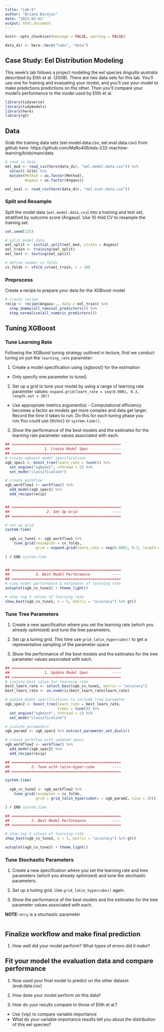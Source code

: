 ```yaml
---
title: "Lab 6"
author: "Briana Barajas"
date: "2023-03-01"
output: html_document
---
```


```r
knitr::opts_chunk$set(message = FALSE, warning = FALSE)

data_dir <- here::here("labs", "data")
```



## Case Study: Eel Distribution Modeling

This week's lab follows a project modeling the eel species *Anguilla australis* described by Elith et al. (2008). There are two data sets for this lab.  You'll use one for training and evaluating your model, and you'll use your model to make predictions predictions on the other.  Then you'll compare your model's performance to the model used by Elith et al.

```r
library(tidyverse)
library(tidymodels)
library(here)
library(gt)
```

## Data

Grab the training data sets (eel.model.data.csv, eel.eval.data.csv) from github here:
https://github.com/MaRo406/eds-232-machine-learning/blob/main/data 

```r
# read in data
eel_mod <- read_csv(here(data_dir, "eel.model.data.csv")) %>% 
  select(-Site) %>% 
  mutate(Method = as.factor(Method),
         Angaus = as.factor(Angaus))

eel_eval <- read_csv(here(data_dir, "eel.eval.data.csv"))
```

### Split and Resample

Split the model data (`eel.model.data.csv`) into a training and test set, stratified by outcome score (Angaus). Use 10-fold CV to resample the training set.

```r
set.seed(125)

# split model data
eel_split <- initial_split(eel_mod, strata = Angaus)
eel_train <- training(eel_split)
eel_test <- testing(eel_split)

# define number cv folds
cv_folds <- vfold_cv(eel_train, v = 10)
```


### Preprocess

Create a recipe to prepare your data for the XGBoost model

```r
# create recipe
recip <- recipe(Angaus~., data = eel_train) %>% 
  step_dummy(all_nominal_predictors()) %>%
  step_normalize(all_numeric_predictors())
```


## Tuning XGBoost

### Tune Learning Rate

Following the XGBoost tuning strategy outlined in lecture, first we conduct tuning on just the `learning_rate` parameter:

1.  Create a model specification using {xgboost} for the estimation

-   Only specify one parameter to tune()

2.  Set up a grid to tune your model by using a range of learning rate parameter values: `expand.grid(learn_rate = seq(0.0001, 0.3, length.out = 30))`

-   Use appropriate metrics argument(s) - Computational efficiency becomes a factor as models get more complex and data get larger. Record the time it takes to run. Do this for each tuning phase you run.You could use {tictoc} or `system.time()`.

3.  Show the performance of the best models and the estimates for the learning rate parameter values associated with each.

```r
## ==================================================
##                1. Create Model Spec           ----
## ==================================================
# create xgboost model specifications
xgb_spec1 <- boost_tree(learn_rate = tune()) %>% 
  set_engine("xgboost", nthread = 2) %>% 
  set_mode("classification")

# create workflow
xgb_workflow1 <- workflow() %>% 
  add_model(xgb_spec1) %>% 
  add_recipe(recip)


## ==================================================
##                 2. Set Up Grid                ----
## ==================================================

# set up grid
system.time(
  
  xgb_cv_tune1 <- xgb_workflow1 %>% 
    tune_grid(resamples = cv_folds, 
              grid = expand.grid(learn_rate = seq(0.0001, 0.3, length.out = 30)))
  
) # END system.time


## ==================================================
##            3. Best Model Performance          ----
## ==================================================
# view model performance & estimates of learning rate
autoplot(xgb_cv_tune1) + theme_light()

# show top 5 values of learning rate
show_best(xgb_cv_tune1, n = 5, metric = "accuracy") %>% gt()

```


### Tune Tree Parameters

1.  Create a new specification where you set the learning rate (which you already optimized) and tune the tree parameters.

2.  Set up a tuning grid. This time use `grid_latin_hypercube()` to get a representative sampling of the parameter space

3.  Show the performance of the best models and the estimates for the tree parameter values associated with each.

```r
## ==================================================
##                1. Update Model Spec           ----
## ==================================================
# isolate best value for learning rate
best_learn_rate <- select_best(xgb_cv_tune1, metric = "accuracy")
best_learn_rate <- as.numeric(best_learn_rate$learn_rate)

# update model specifications to include tree parameter
xgb_spec2 <- boost_tree(learn_rate = best_learn_rate,
                        trees = tune()) %>% 
  set_engine("xgboost", nthread = 2) %>% 
  set_mode("classification")

# isolate parameters
xgb_param2 <- xgb_spec2 %>% extract_parameter_set_dials()

# create workflow with updated specs
xgb_workflow2 <- workflow() %>% 
  add_model(xgb_spec2) %>% 
  add_recipe(recip)

## ==================================================
##          2. Tune with latin-hyper-cube        ----
## ==================================================

system.time(
  
  xgb_cv_tune2 <- xgb_workflow2 %>% 
    tune_grid(resamples = cv_folds,
              grid = grid_latin_hypercube(x = xgb_param2, size = 20))

) # END system.time

## ==================================================
##          3. Best Model Performance            ----
## ==================================================

# show top 5 values of learning rate
show_best(xgb_cv_tune2, n = 5, metric = "accuracy") %>% gt()

autoplot(xgb_cv_tune2) + theme_light()


```

### Tune Stochastic Parameters

1.  Create a new specification where you set the learning rate and tree parameters (which you already optimized) and tune the stochastic parameters.

2.  Set up a tuning grid. Use `grid_latin_hypercube()` again.

3.  Show the performance of the best models and the estimates for the tree parameter values associated with each.

__NOTE:__ `mtry` is a stochastic parameter

```r

```


## Finalize workflow and make final prediction

1.  How well did your model perform? What types of errors did it make?

## Fit your model the evaluation data and compare performance

1.  Now used your final model to predict on the other dataset (eval.data.csv)

2.  How does your model perform on this data?

3.  How do your results compare to those of Elith et al.?

-   Use {vip} to compare variable importance
-   What do your variable importance results tell you about the distribution of this eel species?

